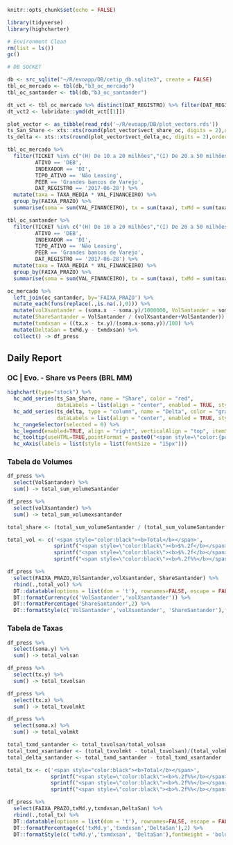 
  
```r
knitr::opts_chunk$set(echo = FALSE)

library(tidyverse)
library(highcharter)

# Environment Clean
rm(list = ls())
gc()

# DB SOCKET

db <- src_sqlite("~/R/evoapp/DB/cetip_db.sqlite3", create = FALSE)
tbl_oc_mercado <- tbl(db,"b3_oc_mercado")
tbl_oc_santander <- tbl(db,"b3_oc_santander")

dt_vct <- tbl_oc_mercado %>% distinct(DAT_REGISTRO) %>% filter(DAT_REGISTRO >= '2016-12-02') %>% collect()
dt_vct2 <- lubridate::ymd(dt_vct[[1]])

plot_vector <- as_tibble(read_rds('~/R/evoapp/DB/plot_vectors.rds'))
ts_San_Share <- xts::xts(round(plot_vector$vect_share_oc, digits = 2),order.by = dt_vct2)
ts_delta <- xts::xts(round(plot_vector$vect_delta_oc, digits = 2),order.by = dt_vct2)

tbl_oc_mercado %>% 
  filter(TICKET %in% c("(H) De 10 a 20 milhões","(I) De 20 a 50 milhões", "(J) De 50 a 100 milhões","(K) Mais de 100 milhões"),
         ATIVO == 'DEB',
         INDEXADOR == 'DI',
         TIPO_ATIVO == 'Não Leasing',
         PEER == 'Grandes bancos de Varejo',
         DAT_REGISTRO == '2017-06-28') %>% 
  mutate(taxa = TAXA_MEDIA * VAL_FINANCEIRO) %>%
  group_by(FAIXA_PRAZO) %>% 
  summarise(soma = sum(VAL_FINANCEIRO), tx = sum(taxa), txMd = sum(taxa)/sum(VAL_FINANCEIRO)/100) %>% collect() -> oc_mercado

tbl_oc_santander %>% 
  filter(TICKET %in% c("(H) De 10 a 20 milhões","(I) De 20 a 50 milhões", "(J) De 50 a 100 milhões","(K) Mais de 100 milhões"),
         ATIVO == 'DEB',
         INDEXADOR == 'DI',
         TIPO_ATIVO == 'Não Leasing',
         PEER == 'Grandes bancos de Varejo',
         DAT_REGISTRO == '2017-06-28') %>%
  mutate(taxa = TAXA_MEDIA * VAL_FINANCEIRO) %>%
  group_by(FAIXA_PRAZO) %>% 
  summarise(soma = sum(VAL_FINANCEIRO), tx = sum(taxa), txMd = sum(taxa)/sum(VAL_FINANCEIRO)/100) %>% collect() -> oc_santander

oc_mercado %>%
  left_join(oc_santander, by='FAIXA_PRAZO') %>%
  mutate_each(funs(replace(.,is.na(.),0))) %>% 
  mutate(volXsantander = (soma.x  - soma.y)/1000000, VolSantander = soma.y/1000000) %>% 
  mutate(ShareSantander = VolSantander / (volXsantander+VolSantander)) %>% 
  mutate(txmdxsan = ((tx.x - tx.y)/(soma.x-soma.y))/100) %>% 
  mutate(DeltaSan = txMd.y - txmdxsan) %>% 
  collect() -> df_press

```

## Daily Report {.tabset .tabset-fade}

### OC | Evo. - Share vs Peers (BRL MM)

```r

highchart(type="stock") %>% 
  hc_add_series(ts_San_Share, name = "Share", color = "red",
                dataLabels = list(align = "center", enabled = TRUE, style = list(fontSize = "20px"))) %>% 
  hc_add_series(ts_delta, type = "column", name = "Delta", color = "gray",
                dataLabels = list(align = "center", enabled = TRUE, style = list(fontSize = "20px"))) %>% 
  hc_rangeSelector(selected = 0) %>% 
  hc_legend(enabled=TRUE, align = "right", verticalAlign = "top", itemStyle= list(fontSize = "15px")) %>% 
  hc_tooltip(useHTML=TRUE,pointFormat = paste0("<span style=\"color:{point.color}\">\u25CF</span>", "{series.name}: <b>{point.y:.2f}%</b><br/>")) %>% 
  hc_xAxis(labels = list(style = list(fontSize = "15px")))

```

### Tabela de Volumes

```r
df_press %>% 
  select(VolSantander) %>% 
  sum() -> total_sum_volumeSantander

df_press %>% 
  select(volXsantander) %>% 
  sum() -> total_sum_volumexsantander

total_share <- (total_sum_volumeSantander / (total_sum_volumeSantander + total_sum_volumexsantander))*100

total_vol <- c('<span style="color:black"><b>Total</b></span>',
               sprintf("<span style=\"color:black\"><b>$%.2f</b></span>",total_sum_volumeSantander),
               sprintf("<span style=\"color:black\"><b>$%.2f</b></span>",total_sum_volumexsantander),
               sprintf("<span style=\"color:black\"><b>%.2f%%</b></span>",total_share))

df_press %>% 
  select(FAIXA_PRAZO,VolSantander,volXsantander, ShareSantander) %>% 
  rbind(.,total_vol) %>% 
  DT::datatable(options = list(dom = 't'), rownames=FALSE, escape = FALSE, colnames = c('Faixa Prazo','Santander','Peer Groups','Share')) %>% 
  DT::formatCurrency(c('VolSantander','volXsantander')) %>% 
  DT::formatPercentage('ShareSantander',2) %>% 
  DT::formatStyle(c('VolSantander','volXsantander', 'ShareSantander'),fontWeight = 'bold')
```


### Tabela de Taxas

```r
df_press %>% 
  select(soma.y) %>% 
  sum() -> total_volsan

df_press %>% 
  select(tx.y) %>% 
  sum() -> total_txvolsan

df_press %>% 
  select(tx.x) %>% 
  sum() -> total_txvolmkt

df_press %>% 
  select(soma.x) %>% 
  sum() -> total_volmkt

total_txmd_santander <- total_txvolsan/total_volsan
total_txmd_xsantander <- (total_txvolmkt - total_txvolsan)/(total_volmkt - total_volsan)
total_delta_santander <- total_txmd_santander - total_txmd_xsantander

total_tx <- c('<span style="color:black"><b>Total</b></span>',
              sprintf("<span style=\"color:black\"><b>%.2f%%</b></span>",total_txmd_santander),
              sprintf("<span style=\"color:black\"><b>%.2f%%</b></span>",total_txmd_xsantander),
              sprintf("<span style=\"color:black\"><b>%.2f%%</b></span>",total_delta_santander))

df_press %>% 
  select(FAIXA_PRAZO,txMd.y,txmdxsan,DeltaSan) %>% 
  rbind(.,total_tx) %>% 
  DT::datatable(options = list(dom = 't'), rownames=FALSE, escape = FALSE, colnames = c('Faixa Prazo','Santander','Peer Groups','Delta')) %>% 
  DT::formatPercentage(c('txMd.y','txmdxsan','DeltaSan'),2) %>% 
  DT::formatStyle(c('txMd.y','txmdxsan', 'DeltaSan'),fontWeight = 'bold')
```

